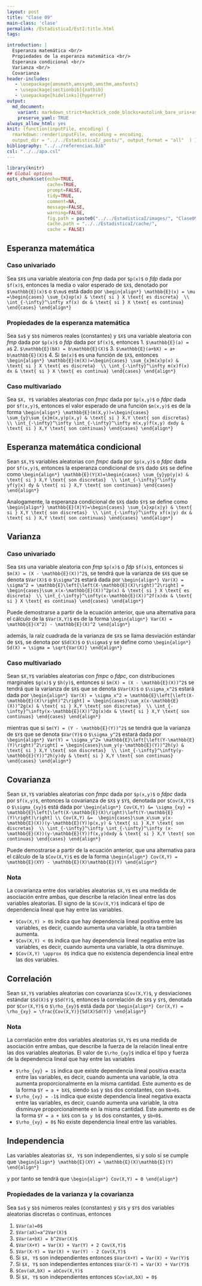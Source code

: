 ```yaml
---
layout: post
title: "Clase 09"
main-class: 'clase'
permalink: /EstadisticaI/EstI:title.html
tags:

introduction: |
  Esperanza matemática <br/>
  Propiedades de la esperanza matemática <br/>
  Esperanza condicional <br/>
  Varianza <br/>
  Covarianza
header-includes:
   - \usepackage{amsmath,amssymb,amsthm,amsfonts}
   - \usepackage[sectionbib]{natbib}
   - \usepackage[hidelinks]{hyperref}
output:
  md_document:
    variant: markdown_strict+backtick_code_blocks+autolink_bare_uris+ascii_identifiers+tex_math_single_backslash
    preserve_yaml: TRUE
always_allow_html: yes   
knit: (function(inputFile, encoding) {
  rmarkdown::render(inputFile, encoding = encoding,
  output_dir = "../../EstadisticaI/_posts/", output_format = "all"  ) })
bibliography: "../../referencias.bib"
csl: "../../apa.csl"
---
```


```r
library(knitr)
## Global options
opts_chunk$set(echo=TRUE,
               cache=TRUE,
               prompt=FALSE,
               tidy=TRUE,
               comment=NA,
               message=FALSE,
               warning=FALSE,
               fig.path = paste0("../../EstadisticaI/images/", "Clase09"),
               cache.path = "../../EstadisticaI/cache/",
               cache = FALSE)

```

## Esperanza matemática

### Caso univariado
Sea `$X$` una variable aleatoria con *fmp* dada por `$p(x)$` o *fdp* dada por `$f(x)$`, entonces la media o valor esperado de `$X$`, denotado por `$\mathbb{E}(x)$` o `$\mu$` está dado por
`\begin{align*}
\mathbb{E}(x) = \mu =\begin{cases} \sum_{x}xp(x) & \text{ si } X \text{ es discreta}  \\
\int_{-\infty}^\infty xf(x) dx & \text{ si } X \text{ es continua} \end{cases}
\end{align*}`

### Propiedades de la esperanza matemática
Sea `$a$` y `$b$` números reales (constantes) y `$X$` una variable aleatoria con *fmp* dada por `$p(x)$` o *fdp* dada por `$f(x)$`, entonces
1. `$\mathbb{E}(a) = a$`
2. `$\mathbb{E}(bX) = b\mathbb{E}(X)$`
3. `$\mathbb{E}(a+bX) = a+ b\mathbb{E}(X)$`
4. Si `$m(x)$` es una función de `$X$`, entonces
`\begin{align*}
\mathbb{E}(m(X))=\begin{cases} \sum_{x}m(x)p(x) & \text{ si } X \text{ es discreta}  \\
\int_{-\infty}^\infty m(x)f(x) dx & \text{ si } X \text{ es continua} \end{cases}
\end{align*}`

### Caso multivariado
Sea `$X, Y$` variables aleatorias con *fmpc* dada por `$p(x,y)$` o *fdpc* dada por `$f(x,y)$`, entonces el valor esperado de una función `$m(x,y)$` es de la forma
`\begin{align*}
\mathbb{E}(m(X,y))=\begin{cases} \sum_{y}\sum_{x}m(x,y)p(x,y) & \text{ si } X,Y \text{ son discretas}  \\
\int_{-\infty}^\infty \int_{-\infty}^\infty m(x,y)f(x,y) dxdy & \text{ si } X,Y \text{ son continuas} \end{cases}
\end{align*}`

## Esperanza matemática condicional
Sean `$X,Y$` variables aleatorias con *fmpc* dada por `$p(x,y)$` o *fdpc* dada por `$f(x,y)$`, entonces la esperanza condicional de `$Y$` dado `$X$` se define como
`\begin{align*}
\mathbb{E}(Y|X)=\begin{cases} \sum_{y}yp(y|x) & \text{ si } X,Y \text{ son discretas}  \\
\int_{-\infty}^\infty yf(y|x) dy & \text{ si } X,Y \text{ son continuas} \end{cases}
\end{align*}`

Analogamente, la esperanza condicional de `$X$` dado `$Y$` se define como
`\begin{align*}
\mathbb{E}(X|Y)=\begin{cases} \sum_{x}xp(x|y) & \text{ si } X,Y \text{ son discretas}  \\
\int_{-\infty}^\infty xf(x|y) dx & \text{ si } X,Y \text{ son continuas} \end{cases}
\end{align*}`

## Varianza

### Caso univariado
Sea `$X$` una variable aleatoria con *fmp* `$p(x)$` o *fdp* `$f(x)$`, entonces si `$m(X) = (X - \mathbb{E}(X))^2$`, se tendrá que la varianza de `$X$` que se denota `$Var(X)$` o `$\sigma^2$` estará dada por
`\begin{align*}
Var(X) = \sigma^2 = \mathbb{E}\left[\left(X-\mathbb{E}(X)\right)^2\right] = \begin{cases}\sum_x(x-\mathbb{E}(X))^2p(x) & \text{ si } X \text{ es discreta}  \\ \int_{-\infty}^\infty(x-\mathbb{E}(X))^2f(x)dx & \text{ si } X \text{ es continua} \end{cases}
\end{align*}`

Puede demostrarse a partir de la ecuación anterior, que una alternativa para el cálculo de la `$Var(X,Y)$` es de la forma
`\begin{align*}
Var(X) = \mathbb{E}(X^2) - \mathbb{E}(X)^2
\end{align*}`

además, la raíz cuadrada de la varianza de `$X$` se llama desviación estándar de `$X$`, se denota por `$Sd(X)$` o `$\sigma$` y se define como
`\begin{align*}
Sd(X) = \sigma = \sqrt{Var(X)}
\end{align*}`

### Caso multivariado
Sean `$X,Y$` variables aleatorias con *fmpc* o *fdpc*, con distribuciones marginales `$g(x)$` y `$h(y)$`,  entonces si `$m(X) = (X - \mathbb{E}(X))^2$` se tendrá que la varianza de `$X$` que se denota `$Var(X)$` o `$\sigma_x^2$` estará dada por
`\begin{align*}
Var(X) = \sigma_x^2 = \mathbb{E}\left[\left(X-\mathbb{E}(X)\right)^2\right] = \begin{cases}\sum_x(x-\mathbb{E}(X))^2g(x) & \text{ si } X,Y \text{ son discretas}  \\ \int_{-\infty}^\infty(x-\mathbb{E}(X))^2g(x)dx & \text{ si } X,Y \text{ son continuas} \end{cases}
\end{align*}`

mientras que si `$m(Y) = (Y - \mathbb{E}(Y))^2$` se tendrá que la varianza de `$Y$` que se denota `$Var(Y)$` o `$\sigma_y^2$` estará dada por
`\begin{align*}
Var(Y) = \sigma_y^2= \mathbb{E}\left[\left(Y-\mathbb{E}(Y)\right)^2\right] = \begin{cases}\sum_y(y-\mathbb{E}(Y))^2h(y) & \text{ si } X,Y \text{ son discretas}  \\ \int_{-\infty}^\infty(y-\mathbb{E}(Y))^2h(y)dy & \text{ si } X,Y \text{ son continuas} \end{cases}
\end{align*}`

## Covarianza
Sean `$X,Y$` variables aleatorias con *fmpc* dada por `$p(x,y)$` o *fdpc* dada por `$f(x,y)$`, entonces la covarianza de `$X$` y `$Y$`, denotada por `$Cov(X,Y)$` o `$\sigma_{xy}$` está dada por
`\begin{align*}
Cov(X,Y) &= \sigma_{xy} = \mathbb{E}\left[\left(X-\mathbb{E}(X)\right)\left(Y-\mathbb{E}(Y)\right)\right] \\ Cov(X,Y) &=  \begin{cases}\sum_x\sum_y(x-\mathbb{E}(X))(y-\mathbb{E}(Y))p(x,y) & \text{ si } X,Y \text{ son discretas}  \\ \int_{-\infty}^\infty \int_{-\infty}^\infty (x-\mathbb{E}(X))(y-\mathbb{E}(Y))f(x,y)dxdy & \text{ si } X,Y \text{ son continuas} \end{cases}
\end{align*}`

Puede demostrarse a partir de la ecuación anterior, que una alternativa para el cálculo de la `$Cov(X,Y)$` es de la forma
`\begin{align*}
Cov(X,Y) = \mathbb{E}(XY) - \mathbb{E}(X)\mathbb{E}(Y)
\end{align*}`

### Nota
La covarianza entre dos variables aleatorias `$X,Y$` es una medida de asociación entre ambas, que describe la relación lineal entre las dos variables aleatorias. El signo de la `$Cov(X,Y)$` indicará el tipo de dependencia lineal que hay entre las variables.

* `$Cov(X,Y) > 0$` indica que hay dependencia lineal positiva entre las variables, es decir, cuando aumenta una variable, la otra también aumenta.
* `$Cov(X,Y) < 0$` indica que hay dependencia lineal negativa entre las variables, es decir, cuando aumenta una variable, la otra disminuye.
* `$Cov(X,Y) \approx 0$` indica que no existencia dependencia lineal entre las dos variables.

## Correlación
Sean `$X,Y$` variables aleatorias con covarianza `$Cov(X,Y)$`, y desviaciones estándar `$Sd(X)$` y `$Sd(Y)$`, entonces la correlación de `$X$` y `$Y$`, denotada por `$Cor(X,Y)$` o `$\rho_{xy}$` está dada por
`\begin{align*}
Cor(X,Y) = \rho_{xy} = \frac{Cov(X,Y)}{Sd(X)Sd(Y)}
\end{align*}`

### Nota
La correlación entre dos variables aleatorias `$X,Y$` es una medida de asociación entre ambas, que describe la fuerza de la relación lineal entre las dos variables aleatorias. 
El valor de `$\rho_{xy}$` indica el tipo y fuerza de la dependencia lineal que hay entre las variables

* `$\rho_{xy} = 1$` indica que existe dependencia lineal positiva exacta entre las variables, es decir, cuando aumenta una variable, la otra aumenta proporcionalmente en la misma cantidad. Este aumento es de la forma `$Y = a + bX$`, siendo `$a$` y `$b$` dos constantes, con `$b>0$`.
* `$\rho_{xy} = -1$` indica que existe dependencia lineal negativa exacta entre las variables, es decir, cuando aumenta una variable, la otra disminuye proporcionalmente en la misma cantidad. Este aumento es de la forma `$Y = a + bX$` con `$a y b$` dos constantes, y `$b<0$`.
* `$\rho_{xy} = 0$` No existe dependencia lineal entre las variables.

## Independencia
Las variables aleatorias `$X, Y$` son independientes, si y solo si se cumple que
`\begin{align*}
\mathbb{E}(XY) = \mathbb{E}(X)\mathbb{E}(Y)
\end{align*}`

y por tanto se tendrá que 
`\begin{align*}
Cov(X,Y) = 0
\end{align*}`

### Propiedades de la varianza y la covarianza
Sea `$a$` y `$b$` números reales (constantes) y `$X$` y `$Y$` dos variables aleatorias discretas o continuas, entonces

1. `$Var(a)=0$`
2. `$Var(aX)=a^2Var(X)$`
3. `$Var(a+bX) = b^2Var(X)$`
4. `$Var(X+Y) = Var(X) + Var(Y) + 2 Cov(X,Y)$` 
5. `$Var(X-Y) = Var(X) + Var(Y) - 2 Cov(X,Y)$`
6. Si `$X, Y$` son independientes entonces `$Var(X+Y) = Var(X) + Var(Y)$`
7. Si `$X, Y$` son independientes entonces `$Var(X-Y) = Var(X) + Var(Y)$`
8. `$Cov(aX,bX) = abCov(X,Y)$`
9. Si `$X, Y$` son independientes entonces `$Cov(aX,bX) = 0$`